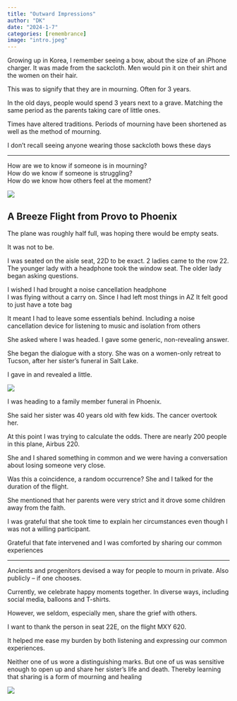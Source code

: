 ```yaml
---
title: "Outward Impressions"
author: "DK"
date: "2024-1-7"
categories: [remembrance]
image: "intro.jpeg"
---
```


Growing up in Korea, I remember seeing a bow, about the size of an iPhone charger.
It was made from the sackcloth. 
Men would pin it on their shirt and the women on their hair.

This was to signify that they are in mourning. Often for 3 years.

In the old days, people would spend 3 years next to a grave. Matching the same period as the parents taking care of little ones.

Times have altered traditions. Periods of mourning have been shortened as well as the method of mourning.

I don't recall seeing anyone wearing those sackcloth bows these days

------------------------------------------------------------------------

How are we to know if someone is in mourning?\
How do we know if someone is struggling?\
How do we know how others feel at the moment?\

![](intro.jpeg)

## A Breeze Flight from Provo to Phoenix                                           

The plane was roughly half full, was hoping there would be empty seats.            

It was not to be.                                                               

I was seated on the aisle seat, 22D to be exact. 2 ladies came to the row 22.     
The younger lady with a headphone took the window seat. The older lady began asking questions. 

I wished I had brought a noise cancellation headphone                              
I was flying without a carry on. Since I had left most things in AZ It felt good to just have a tote bag

It meant I had to leave some essentials behind. Including a noise cancellation device for listening to music and isolation from others

She asked where I was headed. I gave some generic, non-revealing answer.

She began the dialogue with a story. She was on a women-only retreat to Tucson, after her sister's funeral in Salt Lake.

I gave in and revealed a little.

![](m2.jpeg)

I was heading to a family member funeral in Phoenix.

She said her sister was 40 years old with few kids. The cancer overtook her.

At this point I was trying to calculate the odds. There are nearly 200 people in this plane, Airbus 220.

She and I shared something in common and we were having a conversation about losing someone very close.

Was this a coincidence, a random occurrence? She and I talked for the duration of the flight.

She mentioned that her parents were very strict and it drove some children away from the faith.

I was grateful that she took time to explain her circumstances even though I was not a willing participant.

Grateful that fate intervened and I was comforted by sharing our common experiences

---

Ancients and progenitors devised a way for people to mourn in private. 
Also publicly -- if one chooses.

Currently, we celebrate happy moments together. 
In diverse ways, including social media, balloons and T-shirts.

However, we seldom, especially men, share the grief with others.

I want to thank the person in seat 22E, on the flight MXY 620.

It helped me ease my burden by both listening and expressing our common experiences.

Neither one of us wore a distinguishing marks. 
But one of us was sensitive enough to open up and share her sister's life and death.
Thereby learning that sharing is a form of mourning and healing

![](m1.jpeg)

